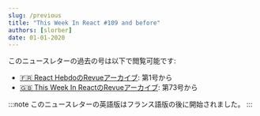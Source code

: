 ```yaml
---
slug: /previous
title: "This Week In React #109 and before"
authors: [slorber]
date: 01-01-2020
---
```


このニュースレターの過去の号は以下で閲覧可能です:

* [🇫🇷 React HebdoのRevueアーカイブ](https://thisweekinreact.com/fr/archive): 第1号から
* [🇬🇧 This Week In ReactのRevueアーカイブ](https://thisweekinreact.com/archive): 第73号から

:::note
このニュースレターの英語版はフランス語版の後に開始されました。
:::